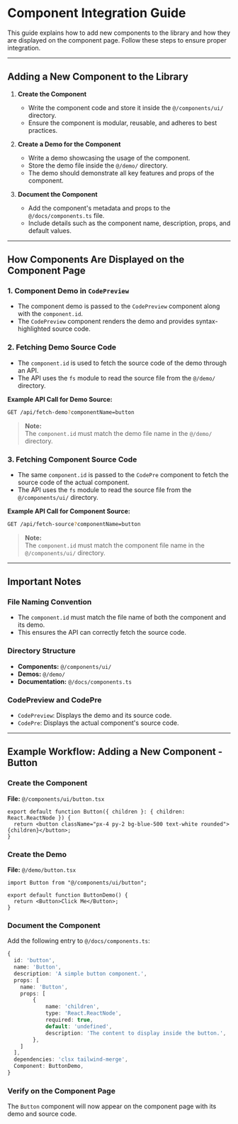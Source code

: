 # Component Integration Guide

This guide explains how to add new components to the library and how they are displayed on the component page. Follow these steps to ensure proper integration.

---

## **Adding a New Component to the Library**

1. **Create the Component**  
   - Write the component code and store it inside the `@/components/ui/` directory.  
   - Ensure the component is modular, reusable, and adheres to best practices.

2. **Create a Demo for the Component**  
   - Write a demo showcasing the usage of the component.  
   - Store the demo file inside the `@/demo/` directory.  
   - The demo should demonstrate all key features and props of the component.

3. **Document the Component**  
   - Add the component's metadata and props to the `@/docs/components.ts` file.  
   - Include details such as the component name, description, props, and default values.

---

## **How Components Are Displayed on the Component Page**

### **1. Component Demo in `CodePreview`**

- The component demo is passed to the `CodePreview` component along with the `component.id`.
- The `CodePreview` component renders the demo and provides syntax-highlighted source code.

### **2. Fetching Demo Source Code**

- The `component.id` is used to fetch the source code of the demo through an API.
- The API uses the `fs` module to read the source file from the `@/demo/` directory.

**Example API Call for Demo Source:**

```bash
GET /api/fetch-demo?componentName=button
```

> **Note:**  
> The `component.id` must match the demo file name in the `@/demo/` directory.

### **3. Fetching Component Source Code**

- The same `component.id` is passed to the `CodePre` component to fetch the source code of the actual component.
- The API uses the `fs` module to read the source file from the `@/components/ui/` directory.

**Example API Call for Component Source:**

```bash
GET /api/fetch-source?componentName=button
```

> **Note:**  
> The `component.id` must match the component file name in the `@/components/ui/` directory.

---

## **Important Notes**

### **File Naming Convention**

- The `component.id` must match the file name of both the component and its demo.
- This ensures the API can correctly fetch the source code.

### **Directory Structure**

- **Components:** `@/components/ui/`  
- **Demos:** `@/demo/`  
- **Documentation:** `@/docs/components.ts`

### **CodePreview and CodePre**

- `CodePreview`: Displays the demo and its source code.  
- `CodePre`: Displays the actual component's source code.

---

## **Example Workflow: Adding a New Component - Button**

### **Create the Component**

**File:** `@/components/ui/button.tsx`

```tsx
export default function Button({ children }: { children: React.ReactNode }) {
  return <button className="px-4 py-2 bg-blue-500 text-white rounded">{children}</button>;
}
```

### **Create the Demo**

**File:** `@/demo/button.tsx`

```tsx
import Button from "@/components/ui/button";

export default function ButtonDemo() {
  return <Button>Click Me</Button>;
}
```

### **Document the Component**

Add the following entry to `@/docs/components.ts`:

```ts
{
  id: 'button',
  name: 'Button',
  description: 'A simple button component.',
  props: [
    name: 'Button',
    props: [
        {
            name: 'children',
            type: 'React.ReactNode',
            required: true,
            default: 'undefined',
            description: 'The content to display inside the button.',
        },
    ]
  ],
  dependencies: 'clsx tailwind-merge',
  Component: ButtonDemo,
}
```

### **Verify on the Component Page**

The `Button` component will now appear on the component page with its demo and source code.
